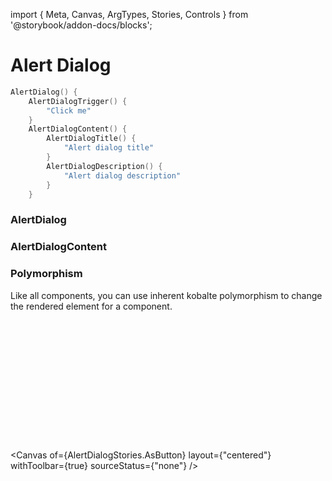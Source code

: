 ﻿import { Meta, Canvas, ArgTypes, Stories, Controls } from '@storybook/addon-docs/blocks';

# Alert Dialog

<Meta of={AlertDialogStories} />

```fsharp
AlertDialog() {
    AlertDialogTrigger() {
        "Click me"
    }
    AlertDialogContent() {
        AlertDialogTitle() {
            "Alert dialog title"
        }
        AlertDialogDescription() {
            "Alert dialog description"
        }
    }
```

<Canvas of={AlertDialogStories.Default} />

### AlertDialog

<Controls of={AlertDialogStories.Default} />

### AlertDialogContent

<ArgTypes of={AlertDialogContentStories} />

### Polymorphism

Like all components, you can use inherent kobalte polymorphism to change the rendered element for a component.

```fsharp
AlertDialog() {
    AlertDialogTrigger().as'(Button(variant = Button.Variant.Secondary)) {
        "Click me"
    }
    AlertDialogContent() {
        AlertDialogTitle() {
            "Alert dialog title"
        }
        AlertDialogDescription() {
            "Alert dialog description"
        }
    }
}
```

<Canvas of={AlertDialogStories.AsButton} layout={"centered"} withToolbar={true} sourceStatus={"none"} />
